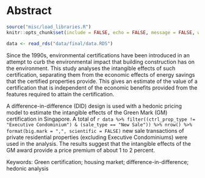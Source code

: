 
\pagenumbering{roman}

\frontmatter

# Abstract

```r
source("misc/load_libraries.R")
knitr::opts_chunk$set(include = FALSE, echo = FALSE, message = FALSE, warning = FALSE, cache = FALSE)
```

```r
data <- read_rds("data/final/data.RDS")
```

Since the 1990s, environmental certifications have been introduced in an attempt to curb the environmental impact that building construction has on the environment. This study analyses the intangible effects of such certification, separating them from the economic effects of energy savings that the certified properties provide. This gives an estimate of the value of a certification that is independent of the economic benefits provided from the features required to attain the certification.

A difference-in-difference (DID) design is used with a hedonic pricing model to estimate the intangible effects of the Green Mark (GM) certification in Singapore. A total of `r data %>% filter((ctrl_prop_type != "Executive Condominium") & (sale_type == "New Sale")) %>% nrow() %>% format(big.mark = ",", scientific = FALSE)` new sale transactions of private residential properties (excluding Executive Condominiums) were used in the analysis. The results suggest that the intangible effects of the GM award provide a price premium of about 1 to 2 percent.

\vspace*{\fill}

Keywords: Green certification; housing market; difference-in-difference; hedonic analysis

\newpage